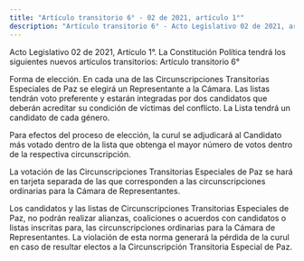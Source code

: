 ```yaml
---
title: "Artículo transitorio 6° - 02 de 2021, artículo 1°"
description: "Artículo transitorio 6° - Acto Legislativo 02 de 2021, artículo 1"
---
```


<Warning>Acto Legislativo 02 de 2021, Artículo 1°. La Constitución Política tendrá los siguientes nuevos artículos transitorios: Artículo transitorio 6°</Warning>

Forma de elección. En cada una de las Circunscripciones Transitorias Especiales de Paz se elegirá un Representante a la Cámara. Las listas tendrán voto preferente y estarán integradas por dos candidatos que deberán acreditar su condición de víctimas del conflicto. La Lista tendrá un candidato de cada género. 

Para efectos del proceso de elección, la curul se adjudicará al Candidato más votado dentro de la lista que obtenga el mayor número de votos dentro de la respectiva circunscripción. 

La votación de las Circunscripciones Transitorias Especiales de Paz se hará en tarjeta separada de las que corresponden a las circunscripciones ordinarias para la Cámara de Representantes. 

Los candidatos y las listas de Circunscripciones Transitorias Especiales de Paz, no podrán realizar alianzas, coaliciones o acuerdos con candidatos o listas inscritas para, las circunscripciones ordinarias para la Cámara de Representantes. La violación de esta norma generará la pérdida de la curul en caso de resultar electos a la Circunscripción Transitoria Especial de Paz. 
